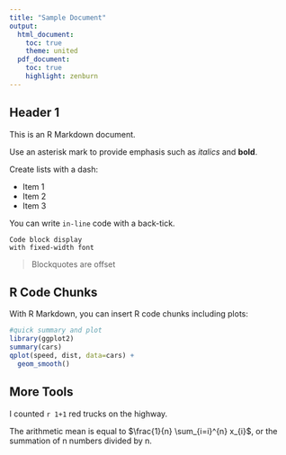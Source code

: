 ```yaml
---
title: "Sample Document"
output:
  html_document:
    toc: true
    theme: united
  pdf_document:
    toc: true
    highlight: zenburn
---
```


Header 1
-----------------------------------------------------

This is an R Markdown document. 

Use an asterisk mark to provide emphasis such as *italics* and **bold**.

Create lists with a dash:

- Item 1
- Item 2
- Item 3

You can write `in-line` code with a back-tick.

```
Code block display
with fixed-width font
```

> Blockquotes are offset




R Code Chunks
------------------------------------------


  With R Markdown, you can insert R code chunks including plots:
  
```r
#quick summary and plot
library(ggplot2)
summary(cars)
qplot(speed, dist, data=cars) + 
  geom_smooth()
```


More Tools
------------------------------------------

I counted `r 1+1` red trucks on the highway.

The arithmetic mean is equal to $\frac{1}{n} \sum_{i=i}^{n} x_{i}$, or the summation of n numbers divided by n.


